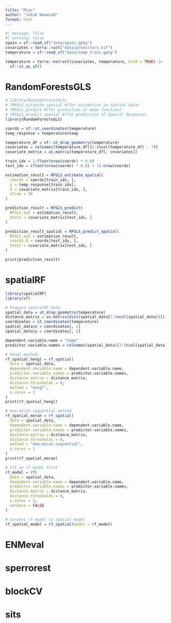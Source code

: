 ```yaml
---
title: "Misc"
author: "Jakub Nowosad"
format: html
---
```


```r
#| message: false
#| warning: false
spain = sf::read_sf("data/spain.gpkg")
covariates = terra::rast("data/predictors.tif")
temperature = sf::read_sf("data/temp_train.gpkg")

temperature = terra::extract(covariates, temperature, bind = TRUE) |> 
  sf::st_as_sf()
```

# RandomForestsGLS

```r
# library(RandomForestsGLS)
# ?RFGLS_estimate_spatial #(for estimation in spatial data)
# ?RFGLS_predict #(for prediction of mean function)
# ?RFGLS_predict_spatial #(for prediction of Spatial Response)
library(RandomForestsGLS)

coords = sf::st_coordinates(temperature)
temp_response = temperature$temp

temperature_df = sf::st_drop_geometry(temperature)
covariates = colnames(temperature_df)[2:(ncol(temperature_df) - 7)]
covariate_matrix = as.matrix(temperature_df[, covariates])

train_idx = 1:floor(nrow(coords) * 0.8)
test_idx = (floor(nrow(coords) * 0.8) + 1):nrow(coords)

estimation_result = RFGLS_estimate_spatial(
  coords = coords[train_idx, ],
  y = temp_response[train_idx],
  X = covariate_matrix[train_idx, ],
  ntree = 50
)

prediction_result = RFGLS_predict(
  RFGLS_out = estimation_result,
  Xtest = covariate_matrix[test_idx, ]
)

prediction_result_spatial = RFGLS_predict_spatial(
  RFGLS_out = estimation_result,
  coords.0 = coords[test_idx, ],
  Xtest = covariate_matrix[test_idx, ]
)

print(prediction_result)
```

# spatialRF

```r
library(spatialRF)
library(sf)

# Prepare spatialRF data
spatial_data = st_drop_geometry(temperature)
distance_matrix = as.matrix(dist(spatial_data[2:(ncol(spatial_data))]))
coordinates = st_coordinates(temperature)
spatial_data$x = coordinates[, 1]
spatial_data$y = coordinates[, 2]

dependent.variable.name = "temp"
predictor.variable.names = colnames(spatial_data)[2:(ncol(spatial_data) - 9)]

# hengl method
rf_spatial_hengl = rf_spatial(
  data = spatial_data,
  dependent.variable.name = dependent.variable.name,
  predictor.variable.names = predictor.variable.names,
  distance.matrix = distance_matrix,
  distance.thresholds = 0,
  method = "hengl",
  n.cores = 1
)
print(rf_spatial_hengl)

# mem.moran.sequential method
rf_spatial_moran = rf_spatial(
  data = spatial_data,
  dependent.variable.name = dependent.variable.name,
  predictor.variable.names = predictor.variable.names,
  distance.matrix = distance_matrix,
  distance.thresholds = 0,
  method = "mem.moran.sequential",
  n.cores = 1
)
print(rf_spatial_moran)

# Fit an rf model first
rf_model = rf(
  data = spatial_data,
  dependent.variable.name = dependent.variable.name,
  predictor.variable.names = predictor.variable.names,
  distance.matrix = distance_matrix,
  distance.thresholds = 0,
  n.cores = 1,
  verbose = FALSE
)

# Convert rf model to spatial model
rf_spatial_model = rf_spatial(model = rf_model)
```


# ENMeval

# sperrorest

# blockCV

# sits